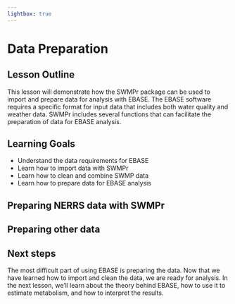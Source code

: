 ```yaml
---
lightbox: true
---
```


# Data Preparation {#sec-dataprep}

## Lesson Outline

This lesson will demonstrate how the SWMPr package can be used to import and prepare data for analysis with EBASE. The EBASE software requires a specific format for input data that includes both water quality and weather data.  SWMPr includes several functions that can facilitate the preparation of data for EBASE analysis.

## Learning Goals

- Understand the data requirements for EBASE
- Learn how to import data with SWMPr
- Learn how to clean and combine SWMP data
- Learn how to prepare data for EBASE analysis

## Preparing NERRS data with SWMPr

## Preparing other data

## Next steps

The most difficult part of using EBASE is preparing the data.  Now that we have learned how to import and clean the data, we are ready for analysis. In the next lesson, we'll learn about the theory behind EBASE, how to use it to estimate metabolism, and how to interpret the results.